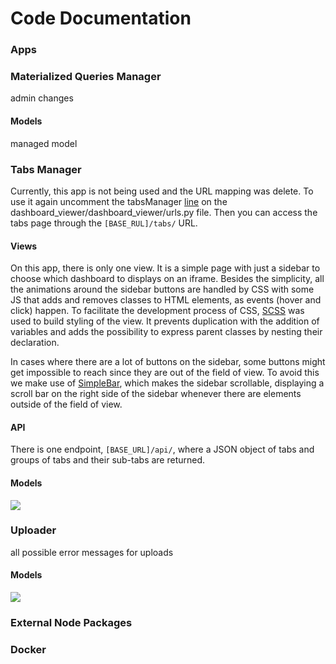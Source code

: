 # Code Documentation


### Apps {-}

<h3>Materialized Queries Manager</h3>

admin changes

<h4>Models</h4>

managed model

<h3>Tabs Manager</h3>

Currently, this app is not being used and the URL mapping was delete.
To use it again uncomment the tabsManager [line](https://github.com/EHDEN/NetworkDashboards/blob/master/dashboard_viewer/dashboard_viewer/urls.py#L29) on the dashboard_viewer/dashboard_viewer/urls.py file.
Then you can access the tabs page through the `[BASE_RUL]/tabs/` URL.

<h4>Views</h4>

On this app, there is only one view.
It is a simple page with just a sidebar to choose which dashboard to displays on an iframe.
Besides the simplicity, all the animations around the sidebar buttons are handled by CSS with some JS that adds and removes classes to HTML elements, as events (hover and click) happen.
To facilitate the development process of CSS, [SCSS](https://sass-lang.com/) was used to build styling of the view.
It prevents duplication with the addition of variables and adds the possibility to express parent classes by nesting their declaration.

In cases where there are a lot of buttons on the sidebar, some buttons might get impossible to reach since they are out of the field of view.
To avoid this we make use of [SimpleBar](https://github.com/Grsmto/simplebar), which makes the sidebar scrollable, displaying a scroll bar on the right side of the sidebar whenever there are elements outside of the field of view.

<h4>API</h4>

There is one endpoint, `[BASE_URL]/api/`, where a JSON object of tabs and groups of tabs and their sub-tabs are returned.

<h4>Models</h4>

![](images/code-documentation/tabs-models.png)

<h3>Uploader</h3>

all possible error messages for uploads

<h4>Models</h4>

![](images/code-documentation/uploader-models.png)

### External Node Packages {-}

### Docker {-}
